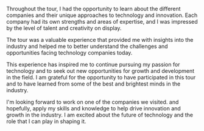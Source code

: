 Throughout the tour, I had the opportunity to learn about the different companies and their unique approaches to technology and innovation. Each company had its own strengths and areas of expertise, and I was impressed by the level of talent and creativity on display. 

The tour was a valuable experience that provided me with insights into the industry and helped me to better understand the challenges and opportunities facing technology companies today.

This experience has inspired me to continue pursuing my passion for technology and to seek out new opportunities for growth and development in the field. I am grateful for the opportunity to have participated in this tour and to have learned from some of the best and brightest minds in the industry.

I'm looking forward to work on one of the companies we visited. and hopefully, apply my skills and knowledge to help drive innovation and growth in the industry. I am excited about the future of technology and the role that I can play in shaping it.

